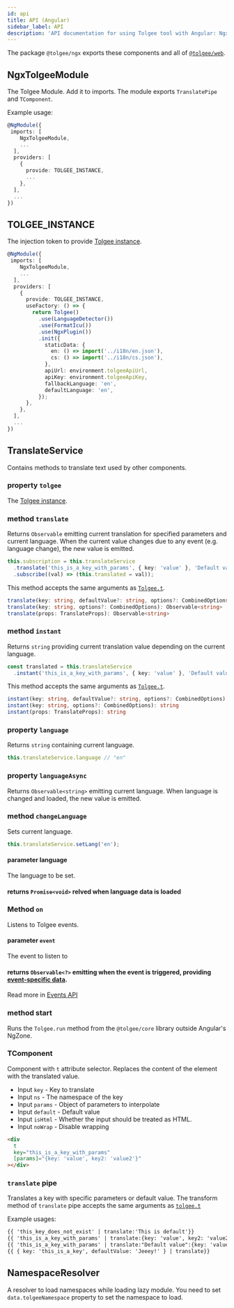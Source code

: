 ```yaml
---
id: api
title: API (Angular)
sidebar_label: API
description: 'API documentation for using Tolgee tool with Angular: NgxTolgeeModule, TranslateService, T-component, and others.'
---
```


The package `@tolgee/ngx` exports these components and all of [`@tolgee/web`](/docs/sdk/api/web_package/about).

## NgxTolgeeModule

The Tolgee Module. Add it to imports. The module exports `TranslatePipe` and `TComponent`.

Example usage:

```ts
@NgModule({
 imports: [
    NgxTolgeeModule,
    ...
  ],
  providers: [
    {
      provide: TOLGEE_INSTANCE,
      ...
    },
  ],
  ...
})
```

## TOLGEE_INSTANCE
The injection token to provide [Tolgee instance](http://localhost:3000/docs/sdk/api/core_package/tolgee).

```ts
@NgModule({
 imports: [
    NgxTolgeeModule,
    ...
  ],
  providers: [
    {
      provide: TOLGEE_INSTANCE,
      useFactory: () => {
        return Tolgee()
          .use(LanguageDetector())
          .use(FormatIcu())
          .use(NgxPlugin())
          .init({
            staticData: {
              en: () => import('../i18n/en.json'),
              cs: () => import('../i18n/cs.json'),
            },
            apiUrl: environment.tolgeeApiUrl,
            apiKey: environment.tolgeeApiKey,
            fallbackLanguage: 'en',
            defaultLanguage: 'en',
          });
      },
    },
  ],
  ...
})
```

## TranslateService

Contains methods to translate text used by other components.

### property `tolgee`
The [Tolgee instance](http://localhost:3000/docs/sdk/api/core_package/tolgee).

### method `translate`

Returns `Observable` emitting current translation for specified parameters and current language. When the current value changes
due to any event (e.g. language change), the new value is emitted.

```ts
this.subscription = this.translateService
  .translate('this_is_a_key_with_params', { key: 'value' }, 'Default value')
  .subscribe((val) => (this.translated = val));
```

This method accepts the same arguments as [`Tolgee.t`](/docs/sdk/api/core_package/tolgee#t).

```ts
translate(key: string, defaultValue?: string, options?: CombinedOptions): Observable<string>
translate(key: string, options?: CombinedOptions): Observable<string>
translate(props: TranslateProps): Observable<string>
```

### method `instant`

Returns `string` providing current translation value depending on the current language.

```ts
const translated = this.translateService
  .instant('this_is_a_key_with_params', { key: 'value' }, 'Default value')
```

This method accepts the same arguments as [`Tolgee.t`](/docs/sdk/api/core_package/tolgee#t).

```ts
instant(key: string, defaultValue?: string, options?: CombinedOptions): string
instant(key: string, options?: CombinedOptions): string
instant(props: TranslateProps): string
```

### property `language`

Returns `string` containing current language.

```ts
this.translateService.language // "en"
```

### property `languageAsync`

Returns `Observable<string>` emitting current language. When language is changed and loaded, the new value is emitted.

### method `changeLanguage`

Sets current language.

```ts
this.translateService.setLang('en');
```

#### parameter language

The language to be set.

#### returns `Promise<void>` relved when language data is loaded

### Method `on`
Listens to Tolgee events.

#### parameter `event`

The event to listen to

#### returns `Observable<?>` emitting when the event is triggered, providing [event-specific data](/docs/sdk/api/core_package/events).

Read more in [Events API](/docs/sdk/api/core_package/events)

### method start

Runs the `Tolgee.run` method from the `@tolgee/core` library outside Angular's NgZone.

### TComponent

Component with `t` attribute selector. Replaces the content of the element with the translated value.

- Input `key` - Key to translate
- Input `ns` - The namespace of the key
- Input `params` - Object of parameters to interpolate
- Input `default` - Default value
- Input `isHtml` - Whether the input should be treated as HTML.
- Input `noWrap` - Disable wrapping

```html
<div
  t
  key="this_is_a_key_with_params"
  [params]="{key: 'value', key2: 'value2'}"
></div>
```

### `translate` pipe

Translates a key with specific parameters or default value. The transform method of `translate` pipe accepts the
same arguments as [`tolgee.t`](/docs/sdk/api/core_package/tolgee#t)

Example usages:

```html
{{ 'this_key_does_not_exist' | translate:'This is default'}}
{{ 'this_is_a_key_with_params' | translate:{key: 'value', key2: 'value2'} }}
{{ 'this_is_a_key_with_params' | translate:"Default value":{key: 'value', key2: 'value2'} }}
{{ { key: 'this_is_a_key', defaultValue: 'Jeeey!' } | translate}}
```

## NamespaceResolver
A resolver to load namespaces while loading lazy module. You need to set `data.tolgeeNamespace` property to set the namespace to load.
